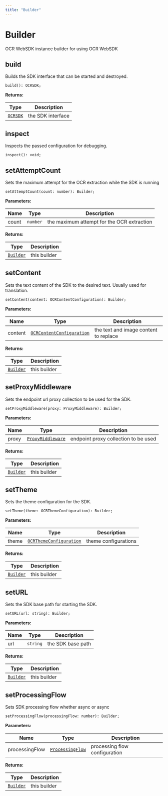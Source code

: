 ```yaml
---
title: "Builder"
---
```

# Builder

OCR WebSDK instance builder for using OCR WebSDK

## build

Builds the SDK interface that can be started and destroyed.

```declaration declaration
build(): OCRSDK;

```

**Returns:**

| Type | Description |
| --- | --- |
| [`OCRSDK`](ocr-types#ocrsdk) | the SDK interface |

## inspect

Inspects the passed configuration for debugging.

```declaration declaration
inspect(): void;

```

## setAttemptCount

Sets the maximum attempt for the OCR extraction while the SDK is running

```declaration declaration
setAttemptCount(count: number): Builder;

```

**Parameters:**

| Name | Type | Description |
| --- | --- | --- |
| count | `number` | the maximum attempt for the OCR extraction |

**Returns:**

| Type | Description |
| --- | --- |
| [`Builder`](#builder) | this builder |

## setContent

Sets the text content of the SDK to the desired text. Usually used for translation.

```declaration declaration
setContent(content: OCRContentConfiguration): Builder;

```

**Parameters:**

| Name | Type | Description |
| --- | --- | --- |
| content | [`OCRContentConfiguration`](ocr-types#ocrcontentconfiguration) | the text and image content to replace |

**Returns:**

| Type | Description |
| --- | --- |
| [`Builder`](#builder) | this builder |

## setProxyMiddleware

Sets the endpoint url proxy collection to be used for the SDK.

```declaration declaration
setProxyMiddleware(proxy: ProxyMiddleware): Builder;

```

**Parameters:**

| Name | Type | Description |
| --- | --- | --- |
| proxy | [`ProxyMiddleware`](ocr-types#proxymiddleware) | endpoint proxy collection to be used |

**Returns:**

| Type | Description |
| --- | --- |
| [`Builder`](#builder) | this builder |

## setTheme

Sets the theme configuration for the SDK.

```declaration declaration
setTheme(theme: OCRThemeConfiguration): Builder;

```

**Parameters:**

| Name | Type | Description |
| --- | --- | --- |
| theme | [`OCRThemeConfiguration`](ocr-types#ocrthemeconfiguration) | theme configurations |

**Returns:**

| Type | Description |
| --- | --- |
| [`Builder`](#builder) | this builder |

## setURL

Sets the SDK base path for starting the SDK.

```declaration declaration
setURL(url: string): Builder;

```

**Parameters:**

| Name | Type | Description |
| --- | --- | --- |
| url | `string` | the SDK base path |

**Returns:**

| Type | Description |
| --- | --- |
| [`Builder`](#builder) | this builder |

## setProcessingFlow

Sets SDK processing flow whether async or async

```declaration declaration
setProcessingFlow(processingFlow: number): Builder;

```

**Parameters:**

| Name | Type | Description |
| --- | --- | --- |
| processingFlow | [`ProcessingFlow`](ocr-types#processingflow) | processing flow configuration |

**Returns:**

| Type | Description |
| --- | --- |
| [`Builder`](#builder) | this builder |